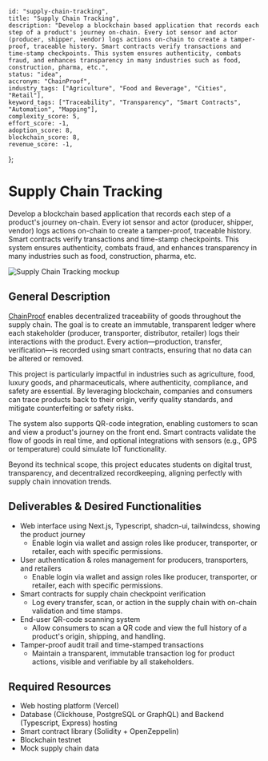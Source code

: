     id: "supply-chain-tracking",
    title: "Supply Chain Tracking",
    description: "Develop a blockchain based application that records each step of a product's journey on-chain. Every iot sensor and actor (producer, shipper, vendor) logs actions on-chain to create a tamper-proof, traceable history. Smart contracts verify transactions and time-stamp checkpoints. This system ensures authenticity, combats fraud, and enhances transparency in many industries such as food, construction, pharma, etc.",
    status: "idea",
    accronym: "ChainProof",
    industry_tags: ["Agriculture", "Food and Beverage", "Cities", "Retail"],
    keyword_tags: ["Traceability", "Transparency", "Smart Contracts", "Automation", "Mapping"],
    complexity_score: 5,
    effort_score: -1,
    adoption_score: 8,
    blockchain_score: 8,
    revenue_score: -1,
};

# Supply Chain Tracking

Develop a blockchain based application that records each step of a product's journey on-chain. Every iot sensor and actor (producer, shipper, vendor) logs actions on-chain to create a tamper-proof, traceable history. Smart contracts verify transactions and time-stamp checkpoints. This system ensures authenticity, combats fraud, and enhances transparency in many industries such as food, construction, pharma, etc.

![Supply Chain Tracking mockup](/images/project/supply-chain-tracking.jpg)

## General Description

[ChainProof](https://chainproof.monark.io) enables decentralized traceability of goods throughout the supply chain. The goal is to create an immutable, transparent ledger where each stakeholder (producer, transporter, distributor, retailer) logs their interactions with the product. Every action—production, transfer, verification—is recorded using smart contracts, ensuring that no data can be altered or removed.

This project is particularly impactful in industries such as agriculture, food, luxury goods, and pharmaceuticals, where authenticity, compliance, and safety are essential. By leveraging blockchain, companies and consumers can trace products back to their origin, verify quality standards, and mitigate counterfeiting or safety risks.

The system also supports QR-code integration, enabling customers to scan and view a product's journey on the front end. Smart contracts validate the flow of goods in real time, and optional integrations with sensors (e.g., GPS or temperature) could simulate IoT functionality.

Beyond its technical scope, this project educates students on digital trust, transparency, and decentralized recordkeeping, aligning perfectly with supply chain innovation trends.

## Deliverables & Desired Functionalities

- Web interface using Next.js, Typescript, shadcn-ui, tailwindcss, showing the product journey
   - Enable login via wallet and assign roles like producer, transporter, or retailer, each with specific permissions.
- User authentication & roles management for producers, transporters, and retailers
   - Enable login via wallet and assign roles like producer, transporter, or retailer, each with specific permissions.
- Smart contracts for supply chain checkpoint verification
   - Log every transfer, scan, or action in the supply chain with on-chain validation and time stamps.
- End-user QR-code scanning system
   - Allow consumers to scan a QR code and view the full history of a product's origin, shipping, and handling.
- Tamper-proof audit trail and time-stamped transactions
   - Maintain a transparent, immutable transaction log for product actions, visible and verifiable by all stakeholders.


## Required Resources

- Web hosting platform (Vercel)
- Database (Clickhouse, PostgreSQL or GraphQL) and Backend (Typescript, Express) hosting
- Smart contract library (Solidity + OpenZeppelin)
- Blockchain testnet
- Mock supply chain data
